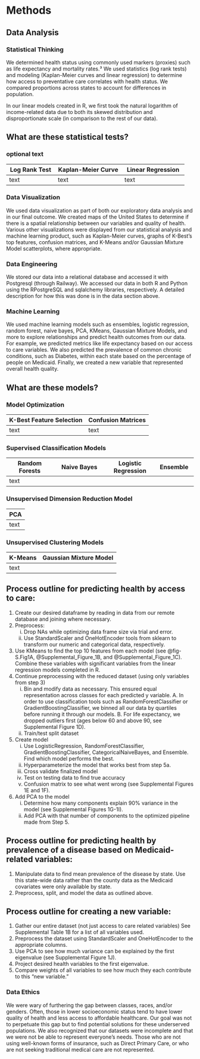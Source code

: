 # Methods
## Data Analysis
### Statistical Thinking
We determined health status using commonly used markers (proxies) such as life expectancy and mortality rates.³ We used statistics (log rank tests) and modeling (Kaplan-Meier curves and linear regression) to determine how access to preventative care correlates with health status. We compared proportions across states to account for differences in population.

In our linear models created in R, we first took the natural logarithm of income-related data due to both its skewed distribution and disproportionate scale (in comparison to the rest of our data). 

::: {.callout-note collapse="true"}
## What are these statistical tests?
### optional text 
|    **Log Rank Test**      |       **Kaplan-Meier Curve**       |      **Linear Regression**       |
|---------------------------|------------------------------------|----------------------------------|
| text                      | text                               | text                             |
:::

### Data Visualization
We used data visualization as part of both our exploratory data analysis and in our final outcome. We created maps of the United States to determine if there is a spatial relationship between our variables and quality of health. Various other visualizations were displayed from our statistical analysis and machine learning product, such as Kaplan-Meier curves, graphs of K-Best's top features, confusion matrices, and K-Means and/or Gaussian Mixture Model scatterplots, where appropriate.  

### Data Engineering
We stored our data into a relational database and accessed it with Postgresql (through Railway). We accessed our data in both R and Python using the RPostgreSQL and sqlalchemy libraries, respectively. A detailed description for how this was done is in the data section above. 

### Machine Learning
We used machine learning models such as ensembles, logistic regression, random forest, naive bayes, PCA, KMeans, Gaussian Mixture Models, and more to explore relationships and predict health outcomes from our data. For example, we predicted metrics like life expectancy based on our access to care variables. We also predicted the prevalence of common chronic conditions, such as Diabetes, within each state based on the percentage of people on Medicaid. Finally, we created a new variable that represented overall health quality. 

::: {.callout-note collapse="true"}
## What are these models?
### Model Optimization
|**K-Best Feature Selection**  |  **Confusion Matrices**   |
|------------------------------|---------------------------|
| text                         | text                      |

### Supervised Classification Models
|   **Random Forests**    | **Naive Bayes**            | **Logistic Regression**  | **Ensemble**        |
|-------------------------|----------------------------|--------------------------|---------------------|
| text                    |                            |                          |                     |

### Unsupervised Dimension Reduction Model
| **PCA** |
|---------|
|text     |

### Unsupervised Clustering Models
|   **K-Means**       | **Gaussian Mixture Model** |
|---------------------|----------------------------|
| text                |                            |
:::

::: {.callout-note collapse="true"}
## Process outline for predicting health by access to care:
1. Create our desired dataframe by reading in data from our remote database and joining where necessary.
2. Preprocess:
    i) Drop NAs while optimizing data frame size via trial and error.
    ii) Use StandardScaler and OneHotEncoder tools from sklearn to transform our numeric and categorical data, respectively.
3. Use KMeans to find the top 10 features from each model (see @fig-S.Fig1A, @Supplemental_Figure_1B, and @Supplemental_Figure_1C). Combine these variables with significant variables from the linear regression models completed in R.
4. Continue preprocessing with the reduced dataset (using only variables from step 3) 
    i) Bin and modify data as necessary. This ensured equal representation across classes for each predicted y variable.
        A. In order to use classification tools such as RandomForestClassifier or GradientBoostingClassifier, we binned all our data by quartiles before running it through our models. 
        B. For life expectancy, we dropped outliers first (ages below 60 and above 90, see Supplemental Figure 1D).
    ii) Train/test split dataset
5. Create model
    i) Use LogisticRegression, RandomForestClassifier, GradientBoostingClassifier, CategoricalNaiveBayes, and Ensemble. Find which model performs the best.
    ii) Hyperparameterize the model that works best from step 5a.
    iii) Cross validate finalized model
    iv) Test on testing data to find true accuracy
    v) Confusion matrix to see what went wrong (see Supplemental Figures 1E and 1F).
6. Add PCA to the model
    i) Determine how many components explain 90% variance in the model (see Supplemental Figures 1G-1I).
    ii) Add PCA with that number of components to the optimized pipeline made from Step 5.
:::

::: {.callout-note collapse="true"}
## Process outline for predicting health by prevalence of a disease based on Medicaid-related variables:
1. Manipulate data to find mean prevalence of the disease by state. Use this state-wide data rather than the county data as the Medicaid covariates were only available by state. 
2. Preprocess, split, and model the data as outlined above.
:::


::: {.callout-note collapse="true"}
## Process outline for creating a new variable:
1. Gather our entire dataset (not just access to care related variables) See Supplemental Table 1B for a list of all variables used.
2. Preprocess the dataset using StandardScaler and OneHotEncoder to the appropriate columns.
3. Use PCA to see how much variance can be explained by the first eigenvalue (see Supplemental Figure 1J).
4. Project desired health variables to the first eigenvalue.
5. Compare weights of all variables to see how much they each contribute to this “new variable."
:::

### Data Ethics
We were wary of furthering the gap between classes, races, and/or genders. Often, those in lower socioeconomic status tend to have lower quality of health and less access to affordable healthcare. Our goal was not to perpetuate this gap but to find potential solutions for these underserved populations. We also recognized that our datasets were incomplete and that we were not be able to represent everyone’s needs. Those who are not using well-known forms of insurance, such as Direct Primary Care, or who are not seeking traditional medical care are not represented.  



